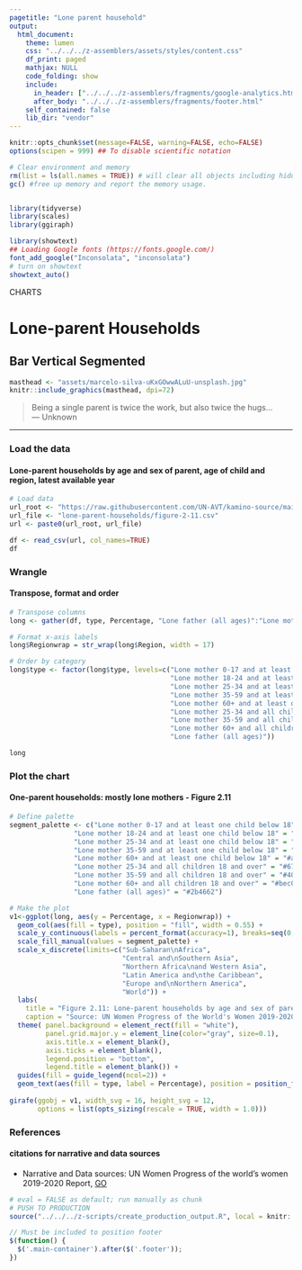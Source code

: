 ```yaml
---
pagetitle: "Lone parent household"
output:
  html_document:
    theme: lumen
    css: "../../../z-assemblers/assets/styles/content.css"
    df_print: paged
    mathjax: NULL
    code_folding: show
    include:
      in_header: ["../../../z-assemblers/fragments/google-analytics.html", "../../../z-assemblers/fragments/header.html"]
      after_body: "../../../z-assemblers/fragments/footer.html"
    self_contained: false
    lib_dir: "vendor"
---
```


```r

knitr::opts_chunk$set(message=FALSE, warning=FALSE, echo=FALSE)
options(scipen = 999) ## To disable scientific notation

# Clear environment and memory
rm(list = ls(all.names = TRUE)) # will clear all objects including hidden objects.
gc() #free up memory and report the memory usage.


library(tidyverse)
library(scales)
library(ggiraph)

library(showtext)
## Loading Google fonts (https://fonts.google.com/)
font_add_google("Inconsolata", "inconsolata")
# turn on showtext
showtext_auto()

```

<div class="activity">
CHARTS
</div>

# Lone-parent Households
## Bar Vertical Segmented


```r

masthead <- "assets/marcelo-silva-uKxGOwwALuU-unsplash.jpg"
knitr::include_graphics(masthead, dpi=72)

```


> Being a single parent is twice the work, but also twice the hugs...\
--- Unknown\

***

### Load the data
#### Lone-parent households by age and sex of parent, age of child and region, latest available year

```r

# Load data
url_root <- "https://raw.githubusercontent.com/UN-AVT/kamino-source/main/sources/0-shared/data/"
url_file <- "lone-parent-households/figure-2-11.csv"
url <- paste0(url_root, url_file)

df <- read_csv(url, col_names=TRUE)
df

```


### Wrangle
#### Transpose, format and order

```r

# Transpose columns
long <- gather(df, type, Percentage, "Lone father (all ages)":"Lone mother 60+ and all children 18 and over", factor_key=FALSE)

# Format x-axis labels
long$Regionwrap = str_wrap(long$Region, width = 17)

# Order by category
long$type <- factor(long$type, levels=c("Lone mother 0-17 and at least one child below 18",
                                        "Lone mother 18-24 and at least one child below 18",
                                        "Lone mother 25-34 and at least one child below 18",
                                        "Lone mother 35-59 and at least one child below 18",
                                        "Lone mother 60+ and at least one child below 18",
                                        "Lone mother 25-34 and all children 18 and over",
                                        "Lone mother 35-59 and all children 18 and over",
                                        "Lone mother 60+ and all children 18 and over",
                                        "Lone father (all ages)"))

long


```


### Plot the chart
#### One-parent households: mostly lone mothers - Figure 2.11

```r

# Define palette
segment_palette <- c("Lone mother 0-17 and at least one child below 18" = "#6b9e7e",
                "Lone mother 18-24 and at least one child below 18" = "#88b88a",
                "Lone mother 25-34 and at least one child below 18" = "#a6609c",
                "Lone mother 35-59 and at least one child below 18" = "#692c7d",
                "Lone mother 60+ and at least one child below 18" = "#acc8ed",
                "Lone mother 25-34 and all children 18 and over" = "#678bb3",
                "Lone mother 35-59 and all children 18 and over" = "#406993",
                "Lone mother 60+ and all children 18 and over" = "#bec068",
                "Lone father (all ages)" = "#2b4662")

# Make the plot
v1<-ggplot(long, aes(y = Percentage, x = Regionwrap)) + 
  geom_col(aes(fill = type), position = "fill", width = 0.55) +
  scale_y_continuous(labels = percent_format(accuracy=1), breaks=seq(0,1,0.1)) +
  scale_fill_manual(values = segment_palette) +
  scale_x_discrete(limits=c("Sub-Saharan\nAfrica",
                            "Central and\nSouthern Asia",
                            "Northern Africa\nand Western Asia",
                            "Latin America and\nthe Caribbean",
                            "Europe and\nNorthern America",
                            "World")) +
  labs(
    title = "Figure 2.11: Lone-parent households by age and sex of parent, age of child and region, latest available year",
    caption = "Source: UN Women Progress of the World's Women 2019-2020 - Families in a Changing World") +
  theme( panel.background = element_rect(fill = "white"), 
         panel.grid.major.y = element_line(color="gray", size=0.1), 
         axis.title.x = element_blank(), 
         axis.ticks = element_blank(), 
         legend.position = "bottom", 
         legend.title = element_blank()) +
  guides(fill = guide_legend(ncol=2)) +
  geom_text(aes(fill = type, label = Percentage), position = position_fill(vjust = 0.5), check_overlap = TRUE, color="white", size = 3)
 
girafe(ggobj = v1, width_svg = 16, height_svg = 12,
       options = list(opts_sizing(rescale = TRUE, width = 1.0)))

```

### References
#### citations for narrative and data sources

* Narrative and Data sources: UN Women Progress of the world’s women 2019-2020 Report, [GO](https://www.unwomen.org/en/digital-library/progress-of-the-worlds-women){target="_blank"}


```r

# eval = FALSE as default; run manually as chunk
# PUSH TO PRODUCTION
source("../../../z-scripts/create_production_output.R", local = knitr::knit_global())

```


```js

// Must be included to position footer
$(function() {
  $('.main-container').after($('.footer'));
})

```



